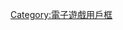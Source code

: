 {{Userbox
  |border-c = #000000
  |border-s = 1
  |id-c     = #FFFFFF
  |id-s     = 
  |id-fc    = #000080
  |info-s   = 9
  |info-fc  = #000000 
  |id       = {{lang|ja|太閤}}
  |info     = 這個用戶是[[太阁立志传]]的玩家。
}}<includeonly>[[Category:喜歡玩太阁立志传的維基人|{{PAGENAME}}]]</includeonly><noinclude>

{{DEFAULTSORT:Taikou Risshiden}}
[[Category:喜歡玩太阁立志传的維基人| ]]
[[Category:電子遊戲用戶框]]
</noinclude>